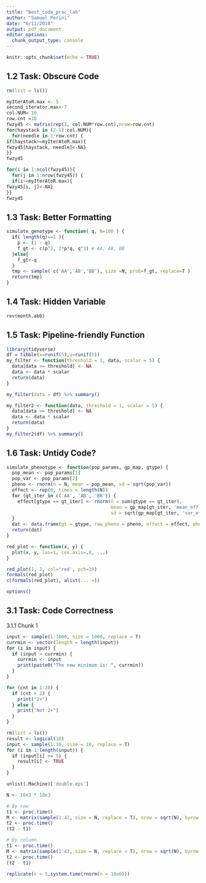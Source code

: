 ```yaml
---
title: "Best_code_prac_lab"
author: "Samuel Perini"
date: "6/11/2018"
output: pdf_document
editor_options: 
  chunk_output_type: console
---
```


```r
knitr::opts_chunk$set(echo = TRUE)
```

## 1.2 Task: Obscure Code

```r
rm(list = ls())

myIterAtoR.max <- 5
second_iterator.max<-7
col.NUM= 10
row.cnt =10
fwzy45 <- matrix(rep(1, col.NUM*row.cnt),nrow=row.cnt)
for(haystack in (2-1):col.NUM){
  for(needle in 1:row.cnt) {
if(haystack>=myIterAtoR.max){
fwzy45[haystack, needle]<-NA}
}}
fwzy45

for(i in 1:ncol(fwzy45)){
  for(j in 1:nrow(fwzy45)) {
  if(i>=myIterAtoR.max){
fwzy45[i, j]<-NA}
}}
fwzy45
```

## 1.3 Task: Better Formatting

```r
simulate_genotype <- function( q, N=100 ) {
  if( length(q)==1 ){
    p <- (1 - q)
    f_gt <- c(p^2, 2*p*q, q^2) # AA, AB, BB
  }else{
    f_gt<-q
  }
  tmp <- sample( c('AA','AB','BB'), size =N, prob=f_gt, replace=T )
  return(tmp)
}
```


## 1.4 Task: Hidden Variable

```r
rev(month.abb)
```


## 1.5 Task: Pipeline-friendly Function

```r
library(tidyverse)
df = tibble(x=runif(5),y=runif(5))
my_filter <- function(threshold = 1, data, scalar = 5) {
  data[data >= threshold] <- NA 
  data <- data * scalar
  return(data)
}

my_filter(data = df) %>% summary()

my_filter2 <- function(data, threshold = 1, scalar = 5) {
  data[data >= threshold] <- NA 
  data <- data * scalar
  return(data)
}
my_filter2(df) %>% summary()
```


## 1.6 Task: Untidy Code?


```r
simulate_phenotype <- function(pop_params, gp_map, gtype) {
  pop_mean <- pop_params[1]
  pop_var <- pop_params[2]
  pheno <- rnorm(n = N, mean = pop_mean, sd = sqrt(pop_var))
  effect <- rep(0, times = length(N))
  for (gt_iter in c('AA', 'AB', 'BB')) {
    effect[gtype == gt_iter] <- rnorm(n = sum(gtype == gt_iter), 
                                      mean = gp_map[gt_iter, 'mean_eff'], 
                                      sd = sqrt(gp_map[gt_iter, 'var_eff']))
  }
  dat <- data.frame(gt = gtype, raw_pheno = pheno, effect = effect, pheno = pheno + effect)
  return(dat)
}
```


```r
red_plot <- function(x, y) { 
  plot(x, y, las=1, cex.axis=.8, ...)
}

red_plot(1, 1, col='red', pch=19)
formals(red_plot)
c(formals(red_plot), alist(... =))

```

```r
options()
```

## 3.1 Task: Code Correctness


3.1.1 Chunk 1

```r
input <- sample(1:1000, size = 1000, replace = T)
currmin <- vector(length = length(input))
for (i in input) {
  if (input > currmin) {
    currmin <- input
    print(paste0("The new minimum is: ", currmin))
  }
}
```


```r
for (cnt in 1:20) {
  if (cnt > 2) {
    print("2+")
  } else {
    print("Not 2+")
  }
}
```

```r
rm(list = ls())
result <- logical(10)
input <- sample(1:10, size = 10, replace = T)
for (i in 1:length(input)) {
  if (input[i] >= 5) {
    result[i] <- TRUE
  }
}
```

```r
unlist(.Machine)['double.eps']

```

```r
N <- 10e3 * 10e3

# By row
t1 <- proc.time()
M <- matrix(sample(1:42, size = N, replace = T), nrow = sqrt(N), byrow = T)
t2 <- proc.time()
(t2 - t1)

# By column
t1 <- proc.time()
M <- matrix(sample(1:42, size = N, replace = T), nrow = sqrt(N), byrow = F)
t2 <- proc.time()
(t2 - t1)

replicate(n = 5,system.time(rnorm(n = 10e6)))
```

